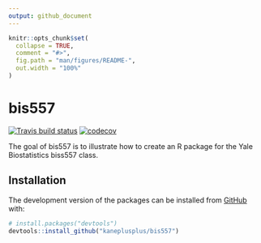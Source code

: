```yaml
---
output: github_document
---
```


<!-- README.md is generated from README.Rmd. Please edit that file -->

```r
knitr::opts_chunk$set(
  collapse = TRUE,
  comment = "#>",
  fig.path = "man/figures/README-",
  out.width = "100%"
)
```

# bis557

<!-- badges: start -->
[![Travis build status](https://travis-ci.org/kaneplusplus/bis557.svg?branch=master)](https://travis-ci.org/kaneplusplus/bis557)
[![codecov](https://codecov.io/gh/kaneplusplus/bis557/branch/master/graph/badge.svg)](https://codecov.io/gh/kaneplusplus/bis557)
<!-- badges: end -->

The goal of bis557 is to illustrate how to create an R package for the Yale Biostatistics biss557 class.

## Installation

The development version of the packages can be installed from [GitHub](https://github.com/) with:

``` r
# install.packages("devtools")
devtools::install_github("kaneplusplus/bis557")
```
